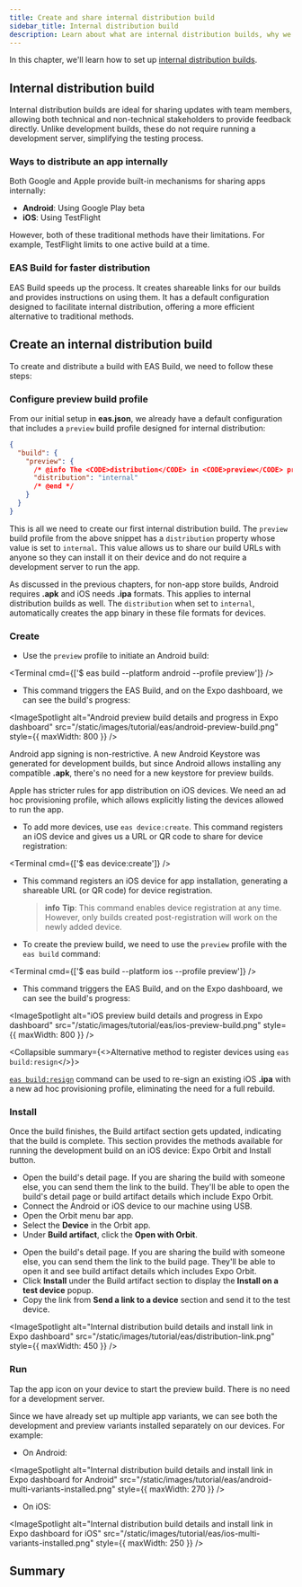 ```yaml
---
title: Create and share internal distribution build
sidebar_title: Internal distribution build
description: Learn about what are internal distribution builds, why we need them, and how to create them.
---
```



In this chapter, we'll learn how to set up [internal distribution builds](/guides/sharing-preview-releases/#internal-distribution).

## Internal distribution build

Internal distribution builds are ideal for sharing updates with team members, allowing both technical and non-technical stakeholders to provide feedback directly. Unlike development builds, these do not require running a development server, simplifying the testing process.

### Ways to distribute an app internally

Both Google and Apple provide built-in mechanisms for sharing apps internally:

- **Android**: Using Google Play beta
- **iOS**: Using TestFlight

However, both of these traditional methods have their limitations. For example, TestFlight limits to one active build at a time.

### EAS Build for faster distribution

EAS Build speeds up the process. It creates shareable links for our builds and provides instructions on using them. It has a default configuration designed to facilitate internal distribution, offering a more efficient alternative to traditional methods.

## Create an internal distribution build

To create and distribute a build with EAS Build, we need to follow these steps:

<Step label="1">

### Configure preview build profile

From our initial setup in **eas.json**, we already have a default configuration that includes a `preview` build profile designed for internal distribution:

```json eas.json
{
  "build": {
    "preview": {
      /* @info The <CODE>distribution</CODE> in <CODE>preview</CODE> profile has its value set to <CODE>internal</CODE>. */
      "distribution": "internal"
      /* @end */
    }
  }
}
```

This is all we need to create our first internal distribution build. The `preview` build profile from the above snippet has a `distribution` property whose value is set to `internal`. This value allows us to share our build URLs with anyone so they can install it on their device and do not require a development server to run the app.

As discussed in the previous chapters, for non-app store builds, Android requires **.apk** and iOS needs **.ipa** formats. This applies to internal distribution builds as well. The `distribution` when set to `internal`, automatically creates the app binary in these file formats for devices.

</Step>

<Step label="2">

### Create

<Tabs>

<Tab label="Android">

- Use the `preview` profile to initiate an Android build:

<Terminal cmd={['$ eas build --platform android --profile preview']} />

- This command triggers the EAS Build, and on the Expo dashboard, we can see the build's progress:

<ImageSpotlight
  alt="Android preview build details and progress in Expo dashboard"
  src="/static/images/tutorial/eas/android-preview-build.png"
  style={{ maxWidth: 800 }}
/>

<Collapsible summary="No Android app signing credentials required for internal distribution">

Android app signing is non-restrictive. A new Android Keystore was generated for development builds, but since Android allows installing any compatible **.apk**, there's no need for a new keystore for preview builds.

</Collapsible>

</Tab>

<Tab label="iOS">

Apple has stricter rules for app distribution on iOS devices. We need an ad hoc provisioning profile, which allows explicitly listing the devices allowed to run the app.

- To add more devices, use `eas device:create`. This command registers an iOS device and gives us a URL or QR code to share for device registration:

<Terminal cmd={['$ eas device:create']} />

- This command registers an iOS device for app installation, generating a shareable URL (or QR code) for device registration.

  > **info** **Tip**: This command enables device registration at any time. However, only builds created post-registration will work on the newly added device.

- To create the preview build, we need to use the `preview` profile with the `eas build` command:

<Terminal cmd={['$ eas build --platform ios --profile preview']} />

- This command triggers the EAS Build, and on the Expo dashboard, we can see the build's progress:

<ImageSpotlight
  alt="iOS preview build details and progress in Expo dashboard"
  src="/static/images/tutorial/eas/ios-preview-build.png"
  style={{ maxWidth: 800 }}
/>

<Collapsible summary={<>Alternative method to register devices using <CODE>eas build:resign</CODE></>}>

[`eas build:resign`](/app-signing/app-credentials/#re-signing-new-credentials) command can be used to re-sign an existing iOS **.ipa** with a new ad hoc provisioning profile, eliminating the need for a full rebuild.

</Collapsible>

</Tab>

</Tabs>

</Step>

<Step label="3">

### Install

Once the build finishes, the Build artifact section gets updated, indicating that the build is complete. This section provides the methods available for running the development build on an iOS device: Expo Orbit and Install button.

- Open the build's detail page. If you are sharing the build with someone else, you can send them the link to the build. They'll be able to open the build's detail page or build artifact details which include Expo Orbit.
- Connect the Android or iOS device to our machine using USB.
- Open the Orbit menu bar app.
- Select the **Device** in the Orbit app.
- Under **Build artifact**, click the **Open with Orbit**.

<Collapsible summary="Alternate: Use Install and QR code">

- Open the build's detail page. If you are sharing the build with someone else, you can send them the link to the build page. They'll be able to open it and see build artifact details which includes Expo Orbit.
- Click **Install** under the Build artifact section to display the **Install on a test device** popup.
- Copy the link from **Send a link to a device** section and send it to the test device.

<ImageSpotlight
  alt="Internal distribution build details and install link in Expo dashboard"
  src="/static/images/tutorial/eas/distribution-link.png"
  style={{ maxWidth: 450 }}
/>

</Collapsible>

</Step>

<Step label="4">

### Run

Tap the app icon on your device to start the preview build. There is no need for a development server.

Since we have already set up multiple app variants, we can see both the development and preview variants installed separately on our devices. For example:

- On Android:

<ImageSpotlight
  alt="Internal distribution build details and install link in Expo dashboard for Android"
  src="/static/images/tutorial/eas/android-multi-variants-installed.png"
  style={{ maxWidth: 270 }}
/>

- On iOS:

<ImageSpotlight
  alt="Internal distribution build details and install link in Expo dashboard for iOS"
  src="/static/images/tutorial/eas/ios-multi-variants-installed.png"
  style={{ maxWidth: 250 }}
/>

</Step>

## Summary

<ProgressTracker
  currentChapterIndex={5}
  name="EAS_TUTORIAL"
  summary="We successfully created internal distribution builds for Android and iOS, used ad hoc provisioning for iOS, and installed multiple app variants on the same device."
  nextChapterDescription="In the next chapter, learn about developer-facing and user-facing app versions and how to manage them automatically."
  nextChapterTitle="Manage different app versions"
  nextChapterLink="/tutorial/eas/manage-app-versions/"
/>
